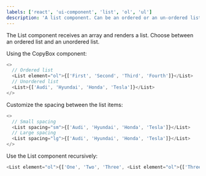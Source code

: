 ```yaml
---
labels: ['react', 'ui-component', 'list', 'ol', 'ul']
description: 'A list component. Can be an ordered or an un-ordered list.'
---
```



The List component receives an array and renders a list. Choose between an ordered list and an unordered list.

Using the CopyBox component:

```js live
<>
  // Ordered list
  <List element="ol">{['First', 'Second', 'Third', 'Fourth']}</List>
  // Unordered list
  <List>{['Audi', 'Hyundai', 'Honda', 'Tesla']}</List>
</>
```

Customize the spacing between the list items:

```js live
<>
  // Small spacing
  <List spacing="sm">{['Audi', 'Hyundai', 'Honda', 'Tesla']}</List>
  // Large spacing
  <List spacing="lg">{['Audi', 'Hyundai', 'Honda', 'Tesla']}</List>
</>
```

Use the List component recursively:

```js live
<List element="ol">{['One', 'Two', 'Three', <List element="ol">{['Three and a half', 'Four']}</List>]}</List>
```
